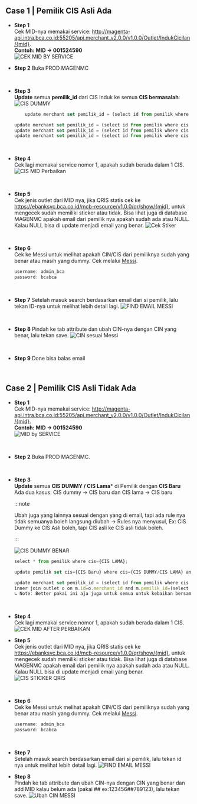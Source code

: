 ## **Case 1 | Pemilik CIS Asli Ada**

- **Step 1**  
    Cek MID-nya memakai service: http://magenta-api.intra.bca.co.id:55205/api.merchant_v2.0.0/v1.0.0/Outlet/IndukCicilan/{mid}.  
    **Contoh: MID → 001524590**  
    ![CEK MID BY SERVICE](/img/dokumen_magenta/Cek-MID-by-service.png)
    <br />

- **Step 2**
Buka PROD MAGENMC
 <br />

- **Step 3**  
**Update** semua **pemilik_id** dari CIS Induk ke semua **CIS bermasalah**:
![CIS DUMMY](/img/dokumen_magenta/Cis-Dummy.png)

    ```jsx title="Code"
        update merchant set pemilik_id = (select id from pemilik where cis = {CIS Benar}) where pemilik_id =  (select id from pemilik where cis = {CIS Salah});
    ```

    ```jsx title="Example"
    update merchant set pemilik_id = (select id from pemilik where cis = '00035378942') where pemilik_id =  (select id from pemilik where cis = '000885000410536');
    update merchant set pemilik_id = (select id from pemilik where cis = '00035378942') where pemilik_id =  (select id from pemilik where cis = '000885000410534');
    update merchant set pemilik_id = (select id from pemilik where cis = '00035378942') where pemilik_id =  (select id from pemilik where cis = '000885000410535');
    ```
     <br />

- **Step 4**  
Cek lagi memakai service nomor 1, apakah sudah berada dalam 1 CIS.
![CIS MID Perbaikan](/img/dokumen_magenta/Cek-MID-After-Perbaikan.png)
 <br />

- **Step 5**  
Cek jenis outlet dari MID nya, jika QRIS statis cek ke https://ebanksvc.bca.co.id/mcb-resource/v1.0.0/qr/show/{mid}, untuk mengecek sudah memiliki sticker atau tidak. Bisa lihat juga di database MAGENMC apakah email dari pemilik nya apakah sudah ada atau NULL. Kalau NULL bisa di update menjadi email yang benar.
![Cek Stiker](/img/dokumen_magenta/Cek-Sticker.png)
 <br />

- **Step 6**  
    Cek ke Messi untuk melihat apakah CIN/CIS dari pemiliknya sudah yang benar atau masih yang dummy. Cek melalui [Messi](https://messikc.intra.bca.co.id:55328/auth/realms/master/protocol/openid-connect/auth?client_id=security-admin-console&redirect_uri=https%3A%2F%2Fmessikc.intra.bca.co.id%3A55328%2Fauth%2Fadmin%2Fmaster%2Fconsole%2F%23%2Frealms%2Fbca%2Fusers%2Fce955810-2d66-4a1b-996e-38627566c8c9%2Fuser-attributes&state=bdf54053-2aed-4603-88ea-fd0fdc2d1260&response_mode=fragment&response_type=code&scope=openid&nonce=bbf55680-176c-4952-85bf-77778417bb2d&code_challenge=4pSbYWHR85mkGcl4ASZ-r9A4SQxdSdmP_P9O-5NtCwA&code_challenge_method=S256).
    ```jsx title="Username dan Password"
    username: admin_bca
    password: bcabca
    ``` 
<br />

- **Step 7**
Setelah masuk search berdasarkan email dari si pemilik, lalu tekan ID-nya untuk melihat lebih detail lagi.
![FIND EMAIL MESSI](/img/dokumen_magenta/Find-Email-Messi.png)
 <br />

- **Step 8**
Pindah ke tab attribute dan ubah CIN-nya dengan CIN yang benar, lalu tekan save.
![CIN sesuai Messi](/img/dokumen_magenta/Ubah-CIN-Sesuai-Messi.png)
 <br />

- **Step 9**
Done bisa balas email
<br />

## **Case 2 | Pemilik CIS Asli Tidak Ada**

- **Step 1**  
Cek MID-nya memakai service: http://magenta-api.intra.bca.co.id:55205/api.merchant_v2.0.0/v1.0.0/Outlet/IndukCicilan/{mid}.  
**Contoh: MID → 001524590**  
![MID by SERVICE](/img/dokumen_magenta/MID-by-Service.png)
 <br />

- **Step 2**
Buka PROD MAGENMC.
 <br />

- **Step 3**  
    **Update** semua **CIS DUMMY / CIS Lama*** di Pemilik dengan **CIS Baru**
    Ada dua kasus: CIS dummy → CIS baru dan CIS lama → CIS baru

    :::note

    Ubah juga yang lainnya sesuai dengan yang di email, tapi ada rule nya tidak semuanya boleh langsung diubah → Rules nya menyusul, Ex: CIS Dummy ke CIS Asli boleh, tapi CIS asli ke CIS asli tidak boleh.

    :::

    ![CIS DUMMY BENAR](/img/dokumen_magenta/Cis-Benar-Cis-Dummy.png)

    ```jsx title="Code Cek Pemilik"
    select * from pemilik where cis={CIS LAMA};
    ```

    ```jsx title="Code Update"
    update pemilik set cis={CIS Baru} where cis={CIS DUMMY/CIS LAMA} and id={pemilik_id};
    ```

    ```jsx title="Code Update (MID awal dan akhir berbeda)"
    update merchant set pemilik_id = (select id from pemilik where cis = {cis baru}) where id=(select m.id from merchant m
    inner join outlet o on m.id=o.merchant_id and m.pemilik_id=(select id from pemilik where cis = {cis lama}) and o.mid={mid yang mau diubah}); 
    ↳ Note: Better pakai ini aja juga untuk semua untuk kebaikan bersama wkkwwkkw!
    ```
     <br />

- **Step 4**  
    Cek lagi memakai service nomor 1, apakah sudah berada dalam 1 CIS.
    ![CEK MID AFTER PERBAIKAN](/img/dokumen_magenta/Cek-MID-after.png)
     <br />

- **Step 5**  
Cek jenis outlet dari MID nya, jika QRIS statis cek ke https://ebanksvc.bca.co.id/mcb-resource/v1.0.0/qr/show/{mid}, untuk mengecek sudah memiliki sticker atau tidak. Bisa lihat juga di database MAGENMC apakah email dari pemilik nya apakah sudah ada atau NULL. Kalau NULL bisa di update menjadi email yang benar.
![CIS STICKER QRIS](/img/dokumen_magenta/Cek-Sticker-2.png)
 <br />

- **Step 6**  
    Cek ke Messi untuk melihat apakah CIN/CIS dari pemiliknya sudah yang benar atau masih yang dummy. Cek melalui [Messi](https://messikc.intra.bca.co.id:55328/auth/realms/master/protocol/openid-connect/auth?client_id=security-admin-console&redirect_uri=https%3A%2F%2Fmessikc.intra.bca.co.id%3A55328%2Fauth%2Fadmin%2Fmaster%2Fconsole%2F%23%2Frealms%2Fbca%2Fusers%2Fce955810-2d66-4a1b-996e-38627566c8c9%2Fuser-attributes&state=bdf54053-2aed-4603-88ea-fd0fdc2d1260&response_mode=fragment&response_type=code&scope=openid&nonce=bbf55680-176c-4952-85bf-77778417bb2d&code_challenge=4pSbYWHR85mkGcl4ASZ-r9A4SQxdSdmP_P9O-5NtCwA&code_challenge_method=S256).
    ```jsx title="Username dan Password"
    username: admin_bca 
    password: bcabca
    ```
     <br />

- **Step 7**  
    Setelah masuk search berdasarkan email dari si pemilik, lalu tekan id nya untuk melihat lebih detail lagi.
    ![FIND EMAIL MESSI](/img/dokumen_magenta/FindEmailMessi.png)

- **Step 8**  
    Pindah ke tab attribute dan ubah CIN-nya dengan CIN yang benar dan add MID kalau belum ada (pakai ## ex:123456##789123), lalu tekan save.
    ![Ubah CIN MESSI](/img/dokumen_magenta/UbahCINMessi.png)